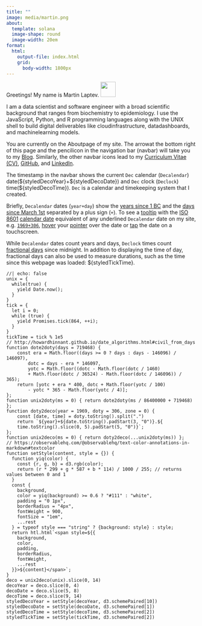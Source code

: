 ```yaml
---
title: ""
image: media/martin.png
about:
  template: solana
  image-shape: round
  image-width: 20em
format:
  html:
    output-file: index.html
    grid:
      body-width: 1800px
---
```


Greetings! My name is Martin Laptev. <img src="media/wave.gif" width="40px"/>

I am a data scientist and software engineer with a broad scientific background that ranges from biochemistry to epidemiology. I use the JavaScript, Python, and R programming languages along with the UNIX shell to build digital deliverables like cloud[]{.bi .bi-cloud}infrastructure, data[]{.bi .bi-bar-chart-line}dashboards, and machine[]{.bi .bi-robot}learning models.

You are currently on the About[]{.bi .bi-person-circle}page of my site. The arrow[](blog){.bi .bi-arrow-right-short}at the bottom right of this page and the pencil[](blog){.bi .bi-pencil}icon in the navigation bar (navbar) will take you to my [Blog](blog). Similarly, the other navbar icons lead to my [Curriculum Vitae (CV)](cv)[]{.bi .bi-file-earmark-person}, [GitHub](https://github.com/maptv)[]{.bi .bi-github}, and [LinkedIn](https://www.linkedin.com/in/maptv)[]{.bi .bi-linkedin}.

The timestamp in the navbar shows the current `Dec` calendar (`Decalendar`) date[]{.bi .bi-calendar}(\${styledDecoYear}+\${styledDecoDate}) and `Dec` clock (`Declock`) time[]{.bi .bi-clock}(\${styledDecoTime}). `Dec` is a calendar and timekeeping system that I created.

Briefly, `Decalendar` dates (`year+day`) show the [years since 1 BC](https://en.wikipedia.org/wiki/ISO_8601#:~:text=year%200000%20being%20equal%20to%201%20BC) and the [days since March 1st](https://howardhinnant.github.io/date_algorithms.html#civil_from_days:~:text=These%20algorithms%20internally%20assume%20that%20March%201%20is%20the%20first%20day%20of%20the%20year.) separated by a plus sign (`+`). To see a [tooltip](https://en.wikipedia.org/wiki/Tooltip#:~:text=The%20tooltip%2C%20also%20known%20as%20infotip%20or%20hint%2C%20is%20a%20common%20graphical%20user%20interface%20(GUI)%20element%20in%20which%2C%20when%20hovering%20over%20a%20screen%20element%20or%20component%2C%20a%20text%20box%20displays%20information%20about%20that%20element) with the [ISO 8601](https://en.wikipedia.org/wiki/ISO_8601#Time_intervals:~:text=ISO%208601%20is%20an%20international%20standard%20covering%20the%20worldwide%20exchange%20and%20communication%20of%20date%20and%20time%2Drelated%20data.) [calendar date](https://en.wikipedia.org/wiki/ISO_8601#Calendar_dates) equivalent of any underlined `Decalendar` date on my site, e.g. [`1969+306`]{.underline data-bs-toggle="tooltip" data-bs-title="1970-01-01"}, [hover](https://en.wikipedia.org/wiki/Cursor_(user_interface)#:~:text=The%20mouse%2Dover%20or%20hover%20gesture%20can%20also%20show%20a%20tooltip%2C%20which%20presents%20information%20about%20what%20the%20pointer%20is%20hovering%20over) your [pointer](https://en.wikipedia.org/wiki/Cursor_(user_interface)#:~:text=a%20pointer%20or%20mouse%20pointer%20(as%20part%20of%20a%20personal%20computer%20WIMP%20style%20of%20interaction)%5B10%5D%5B11%5D%5B12%5D%20is%20a%20symbol%20or%20graphical%20image%20on%20the%20computer%20monitor%20or%20other%20display%20device%20that%20echoes%20movements%20of%20the%20pointing%20device%2C%20commonly%20a%20mouse%2C%20touchpad%2C%20or%20stylus%20pen.) over the date or [tap](https://en.wikipedia.org/wiki/Tooltip#:~:text=a%20tooltip%20is%20displayed%20upon%20long%2Dpressing%E2%80%94i.e.%2C%20tapping%20and%20holding%E2%80%94an%20element.) the date on a touchscreen.

While `Decalendar` dates count years and days, `Declock` times count [fractional days](https://en.wikipedia.org/wiki/Decimal_time#Fractional_days:~:text=The%20time%20of%20day%20is%20sometimes%20represented%20as%20a%20decimal%20fraction%20of%20a%20day%20in%20science%20and%20computers.) since midnight. In addition to displaying the time of day, fractional days can also be used to measure durations, such as the time since this webpage was loaded: \${styledTickTime}.

```ojs
//| echo: false
unix = {
  while(true) {
    yield Date.now();
  }
}
tick = {
  let i = 0;
  while (true) {
    yield Promises.tick(864, ++i);
  }
}
tickTime = tick % 1e5
// http://howardhinnant.github.io/date_algorithms.html#civil_from_days
function dote2doty(days = 719468) {
    const era = Math.floor((days >= 0 ? days : days - 146096) / 146097),
        dotc = days - era * 146097,
        yotc = Math.floor((dotc - Math.floor(dotc / 1460)
        + Math.floor(dotc / 36524) - Math.floor(dotc / 146096)) / 365);
    return [yotc + era * 400, dotc + Math.floor(yotc / 100)
        - yotc * 365 - Math.floor(yotc / 4)];
};
function unix2doty(ms = 0) { return dote2doty(ms / 86400000 + 719468) };
function doty2deco(year = 1969, doty = 306, zone = 0) {
    const [date, time] = doty.toString().split(".")
    return `${year}+${date.toString().padStart(3, "0")}.${
    time.toString().slice(0, 5).padStart(5, "0")}`;
};
function unix2deco(ms = 0) { return doty2deco(...unix2doty(ms)) };
// https://observablehq.com/@observablehq/text-color-annotations-in-markdown#textcolor
function setStyle(content, style = {}) {
  function yiq(color) {
    const {r, g, b} = d3.rgb(color);
    return (r * 299 + g * 587 + b * 114) / 1000 / 255; // returns values between 0 and 1
  }
  const {
    background,
    color = yiq(background) >= 0.6 ? "#111" : "white",
    padding = "0 1px",
    borderRadius = "4px",
    fontWeight = 900,
    fontSize = "1em",
    ...rest
  } = typeof style === "string" ? {background: style} : style;
  return htl.html`<span style=${{
    background,
    color,
    padding,
    borderRadius,
    fontWeight,
    ...rest
  }}>${content}</span>`;
}
deco = unix2deco(unix).slice(0, 14)
decoYear = deco.slice(0, 4)
decoDate = deco.slice(5, 8)
decoTime = deco.slice(9, 14)
styledDecoYear = setStyle(decoYear, d3.schemePaired[10])
styledDecoDate = setStyle(decoDate, d3.schemePaired[1])
styledDecoTime = setStyle(decoTime, d3.schemePaired[2])
styledTickTime = setStyle(tickTime, d3.schemePaired[2])
```

```{=html}
<script src="scripts/time.js"></script>
<script>
const tooltipTriggerList = document.querySelectorAll('[data-bs-toggle="tooltip"]')
const tooltipList = [...tooltipTriggerList].map(tooltipTriggerEl => new bootstrap.Tooltip(tooltipTriggerEl))
</script>
<style>
div#quarto-sidebar-glass { display: none !important; }
ul.navbar-nav.navbar-nav-scroll { -webkit-flex-direction: row !important; }
#quarto-sidebar { padding: 0px; overflow-x: hidden !important; }
#quarto-sidebar > * { padding: 0px; }
@media only screen and (max-width: 991px) { #quarto-search { display: none !important; } #quarto-sidebar { padding: 0px 9px 0px 9px !important; } }
@media only screen and (max-width: 767px) { div.cell.page-columns.page-full { display: none !important; } }
</style>
```
